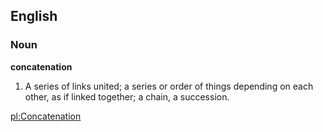 ==English==

===Noun===

'''concatenation'''

#A series of links united; a series or order of things depending on each other, as if linked together; a chain, a succession.

[[pl:Concatenation]]